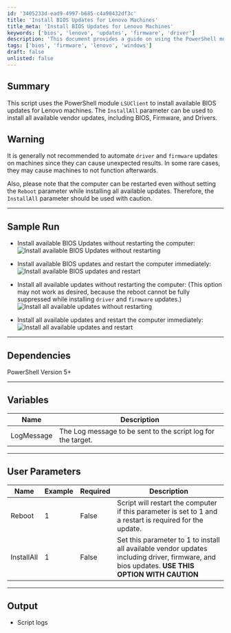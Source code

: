 ```yaml
---
id: '3405233d-ead9-4997-b685-c4a90432df3c'
title: 'Install BIOS Updates for Lenovo Machines'
title_meta: 'Install BIOS Updates for Lenovo Machines'
keywords: ['bios', 'lenovo', 'updates', 'firmware', 'driver']
description: 'This document provides a guide on using the PowerShell module LSUClient to install available BIOS updates for Lenovo machines. It includes warnings about the risks of automating driver and firmware updates, sample runs, dependencies, variables, user parameters, and expected output.'
tags: ['bios', 'firmware', 'lenovo', 'windows']
draft: false
unlisted: false
---
```

## Summary

This script uses the PowerShell module `LSUClient` to install available BIOS updates for Lenovo machines. The `InstallAll` parameter can be used to install all available vendor updates, including BIOS, Firmware, and Drivers.

## Warning

It is generally not recommended to automate `driver` and `firmware` updates on machines since they can cause unexpected results. In some rare cases, they may cause machines to not function afterwards.

Also, please note that the computer can be restarted even without setting the `Reboot` parameter while installing all available updates. Therefore, the `InstallAll` parameter should be used with caution.

---

## Sample Run

- Install available BIOS Updates without restarting the computer:  
  ![Install available BIOS Updates without restarting](../../../static/img/Lenovo-LSUpdate---Wrapper/image_1.png)

- Install available BIOS updates and restart the computer immediately:  
  ![Install available BIOS updates and restart](../../../static/img/Lenovo-LSUpdate---Wrapper/image_2.png)

- Install all available updates without restarting the computer: (This option may not work as desired, because the reboot cannot be fully suppressed while installing `driver` and `firmware` updates.)  
  ![Install all available updates without restarting](../../../static/img/Lenovo-LSUpdate---Wrapper/image_3.png)

- Install all available updates and restart the computer immediately:  
  ![Install all available updates and restart](../../../static/img/Lenovo-LSUpdate---Wrapper/image_4.png)

---

## Dependencies

PowerShell Version 5+

---

## Variables

| Name        | Description                                                  |
|-------------|--------------------------------------------------------------|
| LogMessage  | The Log message to be sent to the script log for the target. |

---

## User Parameters

| Name       | Example | Required | Description                                                                                       |
|------------|---------|----------|---------------------------------------------------------------------------------------------------|
| Reboot     | 1       | False    | Script will restart the computer if this parameter is set to 1 and a restart is required for the update. |
| InstallAll | 1       | False    | Set this parameter to 1 to install all available vendor updates including driver, firmware, and bios updates. **USE THIS OPTION WITH CAUTION** |

---

## Output

- Script logs












